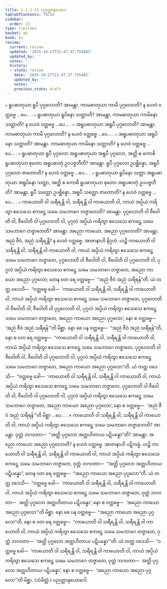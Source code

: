 ```yaml
---
title: 1.1.1.13 ပညတ္တာနုယောဂ
tableOfContents: false
sidebar:
  order: 13
type: tipitaka
basket: ab
book: kv
review:
  current: review
  updated: '2025-10-27T21:47:37.755483'
  updated_by: ''
  notes: ''
  history:
  - state: review
    date: '2025-10-27T21:47:37.755483'
    updated_by: ''
    notes: ''
    previous_state: draft
---
```



<ReviewStatus review={frontmatter.review} showDetails={true} />

<HypothesisAnnotation frontmatter={frontmatter} />

<DynamicBreadcrumb />

<Division number="61" book="kv" e="ch" v="32" p="27">

<Paragraph number="162" book="kv">
๐ ရူပဓာတုယာ ရူပီ ပုဂ္ဂလောတိ? အာမန္တာ. ကာမဓာတုယာ ကာမီ ပုဂ္ဂလောတိ? န ဟေဝံ ဝတ္တဗ္ဗေ …ပေ… .
</Paragraph>

</Division>
<Division number="62" book="kv" e="ch" v="32" p="27">

<Paragraph number="163" book="kv">
๐ ရူပဓာတုယာ ရူပိနော သတ္တာတိ? အာမန္တာ. ကာမဓာတုယာ ကာမိနော သတ္တာတိ? န ဟေဝံ ဝတ္တဗ္ဗေ …ပေ… .
</Paragraph>

</Division>
<Division number="63" book="kv" e="ch" v="32" p="27">

<Paragraph number="164" book="kv">
๐ အရူပဓာတုယာ အရူပီ ပုဂ္ဂလောတိ? အာမန္တာ. ကာမဓာတုယာ ကာမီ ပုဂ္ဂလောတိ? န ဟေဝံ ဝတ္တဗ္ဗေ …ပေ… .
</Paragraph>

</Division>
<Division number="64" book="kv" e="ch" v="32" p="27">

<Paragraph number="165" book="kv">
๐ အရူပဓာတုယာ အရူပိနော သတ္တာတိ? အာမန္တာ. ကာမဓာတုယာ ကာမိနော သတ္တာတိ? န ဟေဝံ ဝတ္တဗ္ဗေ …ပေ… .
</Paragraph>

</Division>
<Division number="65" book="kv" e="ch" v="32" p="27">

<Paragraph number="166" book="kv">
๐ ရူပဓာတုယာ ရူပီ ပုဂ္ဂလော အရူပဓာတုယာ အရူပီ ပုဂ္ဂလော, အတ္ထိ စ ကောစိ ရူပဓာတုယာ စုတော အရူပဓာတုံ ဥပပဇ္ဇတီတိ? အာမန္တာ. ရူပီ ပုဂ္ဂလော ဥပစ္ဆိန္နော, အရူပီ ပုဂ္ဂလော ဇာတောတိ? န ဟေဝံ ဝတ္တဗ္ဗေ …ပေ… .
</Paragraph>

</Division>
<Division number="66" book="kv" e="ch" v="32" p="27">

<Paragraph number="167" book="kv">
๐ ရူပဓာတုယာ ရူပိနော သတ္တာ အရူပဓာတုယာ အရူပိနော သတ္တာ, အတ္ထိ စ ကောစိ ရူပဓာတုယာ စုတော အရူပဓာတုံ ဥပပဇ္ဇတီတိ? အာမန္တာ. ရူပီ သတ္တော ဥပစ္ဆိန္နော, အရူပီ သတ္တော ဇာတောတိ? န ဟေဝံ ဝတ္တဗ္ဗေ …ပေ… .
</Paragraph>

</Division>
<Division number="67" book="kv" e="ch" v="32" p="27">

<Paragraph number="168" book="kv">
๐ ကာယောတိ ဝါ သရီရန္တိ ဝါ, သရီရန္တိ ဝါ ကာယောတိ ဝါ, ကာယံ အပ္ပိယံ ကရိတွာ ဧသေသေ ဧကဋ္ဌေ သမေ သမဘာဂေ တဇ္ဇာတေတိ? အာမန္တာ. ပုဂ္ဂလောတိ ဝါ ဇီဝေါတိ ဝါ, ဇီဝေါတိ ဝါ ပုဂ္ဂလောတိ ဝါ, ပုဂ္ဂလံ အပ္ပိယံ ကရိတွာ ဧသေသေ ဧကဋ္ဌေ သမေ သမဘာဂေ တဇ္ဇာတေတိ? အာမန္တာ. အညော ကာယော, အညော ပုဂ္ဂလောတိ? အာမန္တာ. အညံ ဇီဝံ, အညံ သရီရန္တိ? န ဟေဝံ ဝတ္တဗ္ဗေ.
</Paragraph>

<Paragraph number="169" book="kv">
အာဇာနာဟိ နိဂ္ဂဟံ. ဟဉ္စိ ကာယောတိ ဝါ သရီရန္တိ ဝါ, သရီရန္တိ ဝါ ကာယောတိ ဝါ, ကာယံ အပ္ပိယံ ကရိတွာ ဧသေသေ ဧကဋ္ဌေ သမေ သမဘာဂေ တဇ္ဇာတေ, ပုဂ္ဂလောတိ ဝါ ဇီဝေါတိ ဝါ, ဇီဝေါတိ ဝါ ပုဂ္ဂလောတိ ဝါ, ပုဂ္ဂလံ အပ္ပိယံ ကရိတွာ ဧသေသေ ဧကဋ္ဌေ သမေ သမဘာဂေ တဇ္ဇာတေ, အညော ကာယော အညော ပုဂ္ဂလော; တေန ဝတ ရေ ဝတ္တဗ္ဗေ—  “အညံ ဇီဝံ အညံ သရီရန်”တိ. ယံ တတ္ထ ဝဒေသိ—  “ဝတ္တဗ္ဗေ ခေါ—  ‘ကာယောတိ ဝါ သရီရန္တိ ဝါ, သရီရန္တိ ဝါ ကာယောတိ ဝါ, ကာယံ အပ္ပိယံ ကရိတွာ ဧသေသေ ဧကဋ္ဌေ သမေ သမဘာဂေ တဇ္ဇာတေ, ပုဂ္ဂလောတိ ဝါ ဇီဝေါတိ ဝါ, ဇီဝေါတိ ဝါ ပုဂ္ဂလောတိ ဝါ, ပုဂ္ဂလံ အပ္ပိယံ ကရိတွာ ဧသေသေ ဧကဋ္ဌေ သမေ သမဘာဂေ တဇ္ဇာတေ, အညော ကာယော အညော ပုဂ္ဂလော’, နော စ ဝတ္တဗ္ဗေ—  ‘အညံ ဇီဝံ အညံ သရီရန်’”တိ မိစ္ဆာ.
</Paragraph>

<Paragraph number="170" book="kv">
နော စေ ပန ဝတ္တဗ္ဗေ—  “အညံ ဇီဝံ အညံ သရီရန်”တိ, နော စ ဝတ ရေ ဝတ္တဗ္ဗေ—  “ကာယောတိ ဝါ သရီရန္တိ ဝါ, သရီရန္တိ ဝါ ကာယောတိ ဝါ, ကာယံ အပ္ပိယံ ကရိတွာ ဧသေသေ ဧကဋ္ဌေ သမေ သမဘာဂေ တဇ္ဇာတေ, ပုဂ္ဂလောတိ ဝါ ဇီဝေါတိ ဝါ, ဇီဝေါတိ ဝါ ပုဂ္ဂလောတိ ဝါ, ပုဂ္ဂလံ အပ္ပိယံ ကရိတွာ ဧသေသေ ဧကဋ္ဌေ သမေ သမဘာဂေ တဇ္ဇာတေ, အညော ကာယော အညော ပုဂ္ဂလော”တိ. ယံ တတ္ထ ဝဒေသိ—  “ဝတ္တဗ္ဗေ ခေါ—  ‘ကာယောတိ ဝါ သရီရန္တိ ဝါ, သရီရန္တိ ဝါ ကာယောတိ ဝါ, ကာယံ အပ္ပိယံ ကရိတွာ ဧသေသေ ဧကဋ္ဌေ သမေ သမဘာဂေ တဇ္ဇာတေ, ပုဂ္ဂလောတိ ဝါ ဇီဝေါတိ ဝါ, ဇီဝေါတိ ဝါ ပုဂ္ဂလောတိ ဝါ, ပုဂ္ဂလံ အပ္ပိယံ ကရိတွာ ဧသေသေ ဧကဋ္ဌေ သမေ သမဘာဂေ တဇ္ဇာတေ, အညော ကာယော အညော ပုဂ္ဂလော’, နော စ ဝတ္တဗ္ဗေ—  ‘အညံ ဇီဝံ အညံ သရီရန်’”တိ မိစ္ဆာ …ပေ… .
</Paragraph>

</Division>
<Division number="68" book="kv" e="ch" v="32" p="28">

<Paragraph number="171" book="kv">
× ကာယောတိ ဝါ သရီရန္တိ ဝါ, သရီရန္တိ ဝါ ကာယောတိ ဝါ, ကာယံ အပ္ပိယံ ကရိတွာ ဧသေသေ ဧကဋ္ဌေ သမေ သမဘာဂေ တဇ္ဇာတေတိ? အာမန္တာ. ဝုတ္တံ ဘဂဝတာ—  “အတ္ထိ ပုဂ္ဂလော အတ္တဟိတာယ ပဋိပန္နော”တိ? အာမန္တာ. အညော ကာယော အညော ပုဂ္ဂလောတိ? န ဟေဝံ ဝတ္တဗ္ဗေ.
</Paragraph>

<Paragraph number="172" book="kv">
အာဇာနာဟိ ပဋိကမ္မံ. ဟဉ္စိ ကာယောတိ ဝါ သရီရန္တိ ဝါ, သရီရန္တိ ဝါ ကာယောတိ ဝါ, ကာယံ အပ္ပိယံ ကရိတွာ ဧသေသေ ဧကဋ္ဌေ သမေ သမဘာဂေ တဇ္ဇာတေ, ဝုတ္တံ ဘဂဝတာ—  “အတ္ထိ ပုဂ္ဂလော အတ္တဟိတာယ ပဋိပန္နော”, တေန ဝတ ရေ ဝတ္တဗ္ဗေ—  “အညော ကာယော အညော ပုဂ္ဂလော”တိ. ယံ တတ္ထ ဝဒေသိ—  “ဝတ္တဗ္ဗေ ခေါ—  ‘ကာယောတိ ဝါ သရီရန္တိ ဝါ, သရီရန္တိ ဝါ ကာယောတိ ဝါ, ကာယံ အပ္ပိယံ ကရိတွာ ဧသေသေ ဧကဋ္ဌေ သမေ သမဘာဂေ တဇ္ဇာတေ, ဝုတ္တံ ဘဂဝတာ—  အတ္ထိ ပုဂ္ဂလော အတ္တဟိတာယ ပဋိပန္နော’, နော စ ဝတ္တဗ္ဗေ—  ‘အညော ကာယော အညော ပုဂ္ဂလော’”တိ မိစ္ဆာ.
</Paragraph>

<Paragraph number="173" book="kv">
နော စေ ပန ဝတ္တဗ္ဗေ—  “အညော ကာယော အညော ပုဂ္ဂလော”တိ, နော စ ဝတ ရေ ဝတ္တဗ္ဗေ—  “ကာယောတိ ဝါ သရီရန္တိ ဝါ, သရီရန္တိ ဝါ ကာယောတိ ဝါ, ကာယံ အပ္ပိယံ ကရိတွာ ဧသေသေ ဧကဋ္ဌေ သမေ သမဘာဂေ တဇ္ဇာတေ, ဝုတ္တံ ဘဂဝတာ—  ‘အတ္ထိ ပုဂ္ဂလော အတ္တဟိတာယ ပဋိပန္နော’”တိ. ယံ တတ္ထ ဝဒေသိ—  “ဝတ္တဗ္ဗေ ခေါ—  ‘ကာယောတိ ဝါ သရီရန္တိ ဝါ, သရီရန္တိ ဝါ ကာယောတိ ဝါ, ကာယံ အပ္ပိယံ ကရိတွာ ဧသေသေ ဧကဋ္ဌေ သမေ သမဘာဂေ တဇ္ဇာတေ, ဝုတ္တံ ဘဂဝတာ—  အတ္ထိ ပုဂ္ဂလော အတ္တဟိတာယ ပဋိပန္နော’, နော စ ဝတ္တဗ္ဗေ—  ‘အညော ကာယော အညော ပုဂ္ဂလော’”တိ မိစ္ဆာ. (သံခိတ္တံ.)

</Paragraph>
</Division>

<Paragraph number="174" type="center" book="kv">
ပညတ္တာနုယောဂေါ.
</Paragraph>